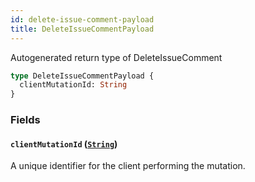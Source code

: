 ```yaml
---
id: delete-issue-comment-payload
title: DeleteIssueCommentPayload
---
```


Autogenerated return type of DeleteIssueComment

```graphql
type DeleteIssueCommentPayload {
  clientMutationId: String
}
```

### Fields

#### `clientMutationId` ([`String`](/docs/api/scalars/string))

A unique identifier for the client performing the mutation.
